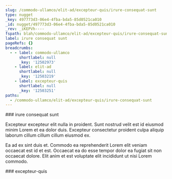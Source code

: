 ```yaml
---
slug: /commodo-ullamco/elit-ad/excepteur-quis/irure-consequat-sunt
type: nugget
_key: 497773d3-06e4-4fba-bda5-85d0521ca010
_id: nugget/497773d3-06e4-4fba-bda5-85d0521ca010
_rev: _iKEPVh----
fspath: blah/commodo-ullamco/elit-ad/excepteur-quis/irure-consequat-sunt.md
label: irure consequat sunt
pageRefs: {}
breadcrumbs:
  - - label: commodo-ullamco
      shortlabel: null
      _key: '12502973'
    - label: elit-ad
      shortlabel: null
      _key: '12503219'
    - label: excepteur-quis
      shortlabel: null
      _key: '12503251'
paths:
  - /commodo-ullamco/elit-ad/excepteur-quis/irure-consequat-sunt
---
```


<NuggetArea>
<Nugget slug="/commodo-ullamco/elit-ad/excepteur-quis/irure-consequat-sunt" type="nugget" _key="497773d3-06e4-4fba-bda5-85d0521ca010" _id="nugget/497773d3-06e4-4fba-bda5-85d0521ca010" _rev="_iKEPVh----" fspath="blah/commodo-ullamco/elit-ad/excepteur-quis/irure-consequat-sunt.md" label="irure consequat sunt" paths="/commodo-ullamco/elit-ad/excepteur-quis/irure-consequat-sunt">
<NuggetBody>
### irure consequat sunt

Excepteur excepteur elit nulla in proident. Sunt nostrud velit est id eiusmod minim Lorem et ea dolor duis. Excepteur consectetur proident culpa aliquip laborum cillum cillum cillum eiusmod ex.

Ea ad ex sint duis et. Commodo ea reprehenderit Lorem elit veniam occaecat est id et est. Occaecat ea do esse tempor dolor ea fugiat sit non occaecat dolore. Elit anim et est voluptate elit incididunt ut nisi Lorem commodo.

</NuggetBody>
<Breadcrumbs>
<Crumbs>
<Crumb _key="12502973" label="commodo-ullamco" /><Crumb _key="12503219" label="elit-ad" /><Crumb _key="12503251" label="excepteur-quis" />
</Crumbs>
</Breadcrumbs>
</Nugget>

<NuggetsInbound>
</NuggetsInbound>
<NuggetsOutbound>
</NuggetsOutbound>
</NuggetArea>
<PassagesInbound>
<Passage direction="inbound" type="passage" _key="12503251" _id="passage/12503251" _rev="_iKEPVg6---" label="excepteur-quis" passage="excepteur-quis" fspath="blah/commodo-ullamco/elit-ad/excepteur-quis" paths="/commodo-ullamco/elit-ad/excepteur-quis" slug="/commodo-ullamco/elit-ad/excepteur-quis">
<NuggetBody>
### excepteur-quis

</NuggetBody>
<Breadcrumbs>
<Crumbs>
<Crumb _key="12502973" label="commodo-ullamco" /><Crumb _key="12503219" label="elit-ad" />
</Crumbs>
</Breadcrumbs>
</Passage>

</PassagesInbound>
<PassagesOutbound>
</PassagesOutbound>
